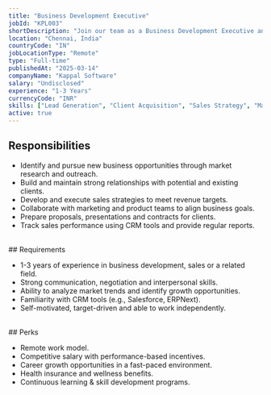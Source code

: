 ```yaml
---
title: "Business Development Executive"  
jobId: "KPL003"  
shortDescription: "Join our team as a Business Development Executive and drive growth through strategic partnerships and client acquisition."  
location: "Chennai, India"  
countryCode: "IN"  
jobLocationType: "Remote"  
type: "Full-time"  
publishedAt: "2025-03-14"  
companyName: "Kappal Software"  
salary: "Undisclosed"  
experience: "1-3 Years"  
currencyCode: "INR"  
skills: ["Lead Generation", "Client Acquisition", "Sales Strategy", "Market Research", "Negotiation", "CRM Tools"]  
active: true  
---
```

## Responsibilities

- Identify and pursue new business opportunities through market research and outreach.
- Build and maintain strong relationships with potential and existing clients.
- Develop and execute sales strategies to meet revenue targets.
- Collaborate with marketing and product teams to align business goals.
- Prepare proposals, presentations and contracts for clients.
- Track sales performance using CRM tools and provide regular reports.
<br/>
## Requirements

- 1-3 years of experience in business development, sales or a related field.
- Strong communication, negotiation and interpersonal skills.
- Ability to analyze market trends and identify growth opportunities.
- Familiarity with CRM tools (e.g., Salesforce, ERPNext).
- Self-motivated, target-driven and able to work independently.
<br/>
## Perks

- Remote work model.
- Competitive salary with performance-based incentives.
- Career growth opportunities in a fast-paced environment.
- Health insurance and wellness benefits.
- Continuous learning & skill development programs.
